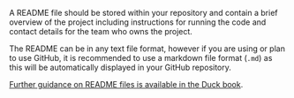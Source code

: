 <!-- Repository includes a README file -->

A README file should be stored within your repository and contain a brief overview of the project including instructions for running the code and contact details for the team who owns the project.

The README can be in any text file format, however if you are using or plan to use GitHub, it is recommended to use a markdown file format (`.md`) as this will be automatically displayed in your GitHub repository.

[Further guidance on README files is available in the Duck book](https://best-practice-and-impact.github.io/qa-of-code-guidance/project_documentation.html#readme).